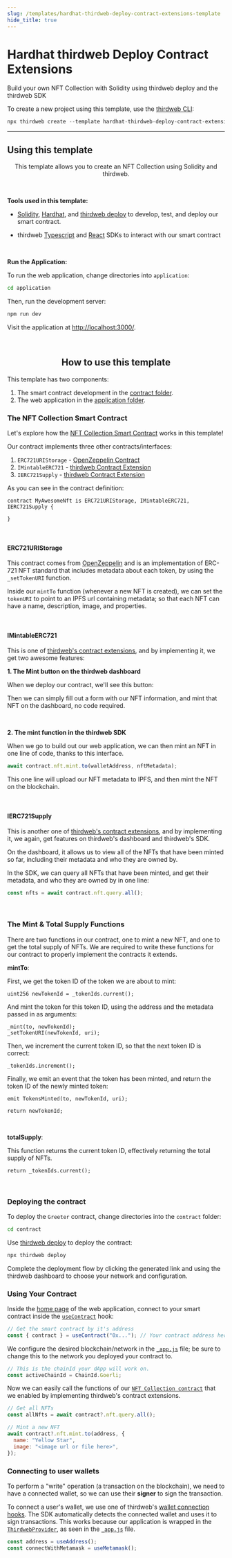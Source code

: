 ```yaml
---
slug: /templates/hardhat-thirdweb-deploy-contract-extensions-template
hide_title: true
---
```



# Hardhat thirdweb Deploy Contract Extensions

Build your own NFT Collection with Solidity using thirdweb deploy and the thirdweb SDK

To create a new project using this template, use the [thirdweb CLI](/thirdweb-deploy/thirdweb-cli):

```jsx
npx thirdweb create --template hardhat-thirdweb-deploy-contract-extensions
```

<div
  style={{
    display: "flex",
    flexDirection: "row",
    gap: "2%",
    marginBottom: 32,
    width: "100%",
    alignItems: "center",
    justifyContent: "center",
    marginTop: 16,
  }}
>
  <ViewCodeButton
    link="https://github.com/thirdweb-example/hardhat-thirdweb-deploy-contract-extensions"
    name="hardhat-thirdweb-deploy-contract-extensions"
  />
</div>

---

## Using this template

<p align="center">
  This template allows you to create an NFT Collection using Solidity and
  thirdweb.
</p>

<br />

<b>Tools used in this template: </b>

- [Solidity](https://docs.soliditylang.org/en/v0.8.14/), [Hardhat](https://hardhat.org/), and [thirdweb deploy](https://portal.thirdweb.com/thirdweb-deploy) to develop, test, and deploy our smart contract.

- thirdweb [Typescript](https://portal.thirdweb.com/typescript) and [React](https://portal.thirdweb.com/react) SDKs to interact with our smart contract

<br />

<b>Run the Application:</b>

To run the web application, change directories into `application`:

```bash
cd application
```

Then, run the development server:

```bash
npm run dev
```

Visit the application at [http://localhost:3000/](http://localhost:3000/).

<br />

<h2 align="center">How to use this template</h2>

This template has two components:

1. The smart contract development in the [contract folder](./contract).
2. The web application in the [application folder](./application).

<h3>The NFT Collection Smart Contract</h3>

Let's explore how the [NFT Collection Smart Contract](./contract/contracts/MyAwesomeNft.sol) works in this template!

Our contract implements three other contracts/interfaces:

1. `ERC721URIStorage` - [OpenZeppelin Contract](https://docs.openzeppelin.com/contracts/4.x/erc721#constructing_an_erc721_token_contract)
2. `IMintableERC721` - [thirdweb Contract Extension](https://portal.thirdweb.com/thirdweb-deploy/contract-extensions/erc721#erc721mintable)
3. `IERC721Supply` - [thirdweb Contract Extension](https://portal.thirdweb.com/thirdweb-deploy/contract-extensions/erc721#erc721supply)

As you can see in the contract definition:

```solidity
contract MyAwesomeNft is ERC721URIStorage, IMintableERC721, IERC721Supply {

}
```

<br />

<h4>ERC721URIStorage</h4>

This contract comes from [OpenZeppelin](https://docs.openzeppelin.com/contracts/4.x/erc721#constructing_an_erc721_token_contract) and is an implementation of ERC-721 NFT standard that includes metadata about each token, by using the `_setTokenURI` function.

Inside our `mintTo` function (whenever a new NFT is created), we can set the `tokenURI` to point to an IPFS url containing metadata; so that each NFT can have a name, description, image, and properties.

<br />

<h4>IMintableERC721</h4>

This is one of [thirdweb's contract extensions](https://portal.thirdweb.com/thirdweb-deploy/contract-extensions/erc721#erc721mintable), and by implementing it, we get two awesome features:

**1. The Mint button on the thirdweb dashboard**

When we deploy our contract, we'll see this button:

Then we can simply fill out a form with our NFT information, and mint that NFT on the dashboard, no code required.

<br />

**2. The mint function in the thirdweb SDK**

When we go to build out our web application, we can then mint an NFT in one line of code, thanks to this interface.

```jsx
await contract.nft.mint.to(walletAddress, nftMetadata);
```

This one line will upload our NFT metadata to IPFS, and then mint the NFT on the blockchain.

<br />

<h4>IERC721Supply</h4>

This is another one of [thirdweb's contract extensions](https://portal.thirdweb.com/thirdweb-deploy/contract-extensions/erc721#erc721supply), and by implementing it, we again, get features on thirdweb's dashboard and thirdweb's SDK.

On the dashboard, it allows us to view all of the NFTs that have been minted so far, including their metadata and who they are owned by.

In the SDK, we can query all NFTs that have been minted, and get their metadata, and who they are owned by in one line:

```jsx
const nfts = await contract.nft.query.all();
```

<br />

### The Mint & Total Supply Functions

There are two functions in our contract, one to mint a new NFT, and one to get the total supply of NFTs. We are required to write these functions for our contract to properly implement the contracts it extends.

**mintTo**:

First, we get the token ID of the token we are about to mint:

```solidity
uint256 newTokenId = _tokenIds.current();
```

And mint the token for this token ID, using the address and the metadata passed in as arguments:

```solidity
_mint(to, newTokenId);
_setTokenURI(newTokenId, uri);
```

Then, we increment the current token ID, so that the next token ID is correct:

```solidity
_tokenIds.increment();
```

Finally, we emit an event that the token has been minted, and return the token ID of the newly minted token:

```solidity
emit TokensMinted(to, newTokenId, uri);

return newTokenId;
```

<br />

**totalSupply**:

This function returns the current token ID, effectively returning the total supply of NFTs.

```solidity
return _tokenIds.current();
```

<br />

<h3>Deploying the contract</h3>

To deploy the `Greeter` contract, change directories into the `contract` folder:

```bash
cd contract
```

Use [thirdweb deploy](https://portal.thirdweb.com/thirdweb-deploy) to deploy the contract:

```bash
npx thirdweb deploy
```

Complete the deployment flow by clicking the generated link and using the thirdweb dashboard to choose your network and configuration.

<h3>Using Your Contract</h3>

Inside the [home page](./application/pages/index.js) of the web application, connect to your smart contract inside the [`useContract`](https://portal.thirdweb.com/react/react.usecontract#usecontract-function) hook:

```jsx
// Get the smart contract by it's address
const { contract } = useContract("0x..."); // Your contract address here (from the thirdweb dashboard)
```

We configure the desired blockchain/network in the [`_app.js`](./application/pages/_app.js) file; be sure to change this to the network you deployed your contract to.

```jsx
// This is the chainId your dApp will work on.
const activeChainId = ChainId.Goerli;
```

Now we can easily call the functions of our [`NFT Collection contract`](./contract/contracts/MyAwesomeNft.sol) that we enabled by implementing thirdweb's contract extensions.

```jsx
// Get all NFTs
const allNfts = await contract?.nft.query.all();

// Mint a new NFT
await contract?.nft.mint.to(address, {
  name: "Yellow Star",
  image: "<image url or file here>",
});
```

### Connecting to user wallets

To perform a "write" operation (a transaction on the blockchain), we need to have a connected wallet, so we can use their **signer** to sign the transaction.

To connect a user's wallet, we use one of thirdweb's [wallet connection hooks](https://portal.thirdweb.com/react/category/wallet-connection). The SDK automatically detects the connected wallet and uses it to sign transactions. This works because our application is wrapped in the [`ThirdwebProvider`](https://portal.thirdweb.com/react/react.thirdwebprovider), as seen in the [`_app.js`](./application/pages/_app.js) file.

```jsx
const address = useAddress();
const connectWithMetamask = useMetamask();
```
